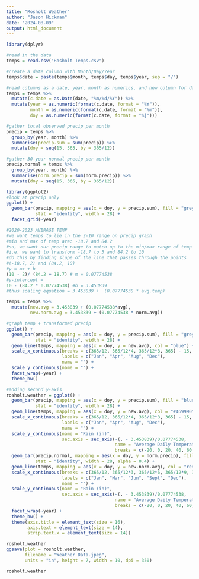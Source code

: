 ```yaml
---
title: "Rosholt Weather"
author: "Jason Hickman"
date: "2024-08-09"
output: html_document
---
```


```r
library(dplyr)

#read in the data
temps = read.csv("Rosholt Temps.csv")

#create a date column with Month/Day/Year
temps$date = paste(temps$month, temps$day, temps$year, sep = "/")

#read columns as a date, year, month as numerics, and new column for day of the year (julian day)
temps = temps %>% 
  mutate(c.date = as.Date(date, "%m/%d/%Y")) %>% 
  mutate(year = as.numeric(format(c.date, format = "%Y")),
         month = as.numeric(format(c.date, format = "%m")),
         doy = as.numeric(format(c.date, format = "%j"))) 

#gather total observed precip per month
precip = temps %>% 
  group_by(year, month) %>% 
  summarise(precip.sum = sum(precip)) %>% 
  mutate(doy = seq(15, 365, by = 365/12)) 

#gather 30-year normal precip per month  
precip.normal = temps %>% 
  group_by(year, month) %>% 
  summarise(norm.precip = sum(norm.precip)) %>% 
  mutate(doy = seq(15, 365, by = 365/12))

library(ggplot2)
#look at precip only
ggplot() +
  geom_bar(precip, mapping = aes(x = doy, y = precip.sum), fill = "grey",
           stat = "identity", width = 28) +
  facet_grid(~year)

#2020-2023 AVERAGE TEMP
#we want temps to lie in the 2-10 range on precip graph
#min and max of temp are: -18.7 and 84.2
#so, we want our precip range to match up to the min/max range of temp
#i.e. we want to transform -18.7 to 5 and 84.2 to 10
#do this by finding slope of the line that passes through the points
#(-18.7, 2) and (84.2, 10)
#y = mx + b
(10 - 2)/ (84.2 + 18.7) # m = 0.07774538
#y-intercept = 
10 - (84.2 * 0.07774538) #b = 3.453839
#thus scaling equation = 3.453839 +  (0.07774538 * avg.temp)

temps = temps %>% 
  mutate(new.avg = 3.453839 + (0.07774538*avg),
         new.norm.avg = 3.453839 + (0.07774538 * norm.avg))

#graph temp + transformed precip
ggplot() +
  geom_bar(precip, mapping = aes(x = doy, y = precip.sum), fill = "grey",
           stat = "identity", width = 28) +
  geom_line(temps, mapping = aes(x = doy, y = new.avg), col = "blue") +
  scale_x_continuous(breaks = c(365/12, 365/12*4, 365/12*8, 365) - 15,
                     labels = c("Jan", "Apr", "Aug", "Dec"),
                     name = "") +
  scale_y_continuous(name = "") +
  facet_wrap(~year) +
  theme_bw()

#adding second y-axis
rosholt.weather = ggplot() +
  geom_bar(precip, mapping = aes(x = doy, y = precip.sum), fill = "blue",
           stat = "identity", width = 28) +
  geom_line(temps, mapping = aes(x = doy, y = new.avg), col = "#469990") +
  scale_x_continuous(breaks = c(365/12, 365/12*4, 365/12*8, 365) - 15,
                     labels = c("Jan", "Apr", "Aug", "Dec"),
                     name = "") +
  scale_y_continuous(name = "Rain (in)",
                     sec.axis = sec_axis(~(. - 3.453839)/0.07774538,
                                         name = "Average Daily Temperature (F)",
                                         breaks = c(-20, 0, 20, 40, 60, 80, 100))) +
  geom_bar(precip.normal, mapping = aes(x = doy, y = norm.precip), fill = "black",
           stat = "identity", width = 28, alpha = 0.4) +
  geom_line(temps, mapping = aes(x = doy, y = new.norm.avg), col = "red") +
  scale_x_continuous(breaks = c(365/12, 365/12*3, 365/12*6, 365/12*9, 365) - 15,
                     labels = c("Jan", "Mar", "Jun", "Sept", "Dec"),
                     name = "") +
  scale_y_continuous(name = "Rain (in)",
                     sec.axis = sec_axis(~(. - 3.453839)/0.07774538,
                                         name = "Average Daily Temperature (F)",
                                         breaks = c(-20, 0, 20, 40, 60, 80, 100))) +
  facet_wrap(~year) +
  theme_bw() +
  theme(axis.title = element_text(size = 16),
        axis.text = element_text(size = 14),
        strip.text.x = element_text(size = 14))

rosholt.weather
ggsave(plot = rosholt.weather,
       filename = "Weather Data.jpeg",
       units = "in", height = 7, width = 10, dpi = 350)

```

```r
rosholt.weather
```

